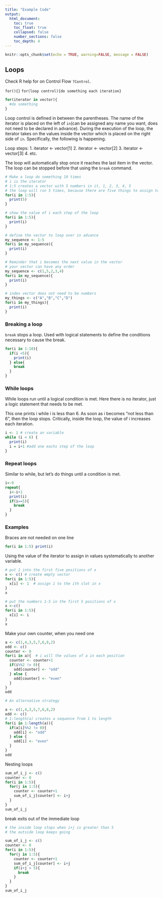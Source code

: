 ```yaml
---
title: "Example Code"
output:
  html_document:
    toc: true
    toc_float: true
    collapsed: false
    number_sections: false
    toc_depth: 4
---
```


```r
knitr::opts_chunk$set(echo = TRUE, warning=FALSE, message = FALSE)
```

## Loops

Check R help for on Control Flow `?Control`.

`for(){}`
`for(loop control){do something each iteration}`

```r
for(iterator in vector){
  #do something
}
```

Loop control is defined in between the parentheses. The name of the iterator is placed on the left of `in`(can be assigned any name you want, does not need to be declared in advance). During the execution of the loop, the iterator takes on the values inside the vector which is placed on the right side of `in`. Specifically, the following is happening.

Loop steps: 
  1. iterator <- vector[1]
  2. iterator <- vector[2]
  3. iterator <- vector[3]
  4. etc.
  
The loop will automatically stop once it reaches the last item in the vector. The loop can be stopped before that using the `break` command.

```r
# Make a loop do something 10 times
# i is the iterator
# 1:5 creates a vector with 5 numbers in it, 1, 2, 3, 4, 5
# the loop will run 5 times, because there are five things to assign to i
for(i in 1:5){
  print(5)
}
```

```r
# show the value of i each step of the loop
for(i in 1:5){
  print(i)
}

```

```r
# define the vector to loop over in advance
my_sequence <- 1:5
for(i in my_sequence){
  print(i)
}
```

```r
# Reminder that i becomes the next value in the vector
# your vector can have any order 
my_sequence <- c(1,5,2,3,4)
for(i in my_sequence){
  print(i)
}
```

```r
# index vector does not need to be numbers
my_things <- c("A","B","C","D")
for(i in my_things){
  print(i)
}
```

### Breaking a loop

`break` stops a loop. Used with logical statements to define the conditions necessary to cause the break.

```r
for(i in 1:10){
  if(i <5){
    print(i)
  } else{
    break
  }
}
```

### While loops

While loops run until a logical condition is met. Here there is no iterator, just a logic statement that needs to be met. 

This one prints i while i is less than 6. As soon as i becomes "not less than 6", then the loop stops. Critically, inside the loop, the value of i increases each iteration. 

```r
i <- 1 # create an variable
while (i < 6) {
  print(i)
  i = i+1 #add one eachs step of the loop
}
```

### Repeat loops

Similar to while, but let's do things until a condition is met.

```r
i<-0
repeat{
  i<-i+1
  print(i)
  if(i==5){
    break
  }
}
```


### Examples

Braces are not needed on one line

```r
for(i in 1:5) print(i)
```

Using the value of the iterator to assign in values systematically to another variable.

```r
# put 1 into the first five positions of x
x <- c() # create empty vector
for(i in 1:5){
  x[i] <- 1  # assign 1 to the ith slot in x
}
x

# put the numbers 1-5 in the first 5 positions of x
x <-c()
for(i in 1:5){
  x[i] <- i
}
x
```

Make your own counter, when you need one

```r
a <- c(1,4,3,5,7,6,8,2)
odd <- c()
counter <- 0
for(i in a){  # i will the values of a in each position
  counter <- counter+1
  if(i%%2 != 0){
    odd[counter] <- "odd"
  } else {
    odd[counter] <- "even"
  }
}
odd

# An alternative strategy

a <- c(1,4,3,5,7,6,8,2)
odd <- c()
# 1:length(a) creates a sequence from 1 to length
for(i in 1:length(a)){  
  if(a[i]%%2 != 0){
    odd[i] <- "odd"
  } else {
    odd[i] <- "even"
  }
}
odd

```

Nesting loops

```r
sum_of_i_j <- c()
counter <- 0
for(i in 1:5){
  for(j in 1:5){
    counter <- counter+1
    sum_of_i_j[counter] <- i+j
  }
}
sum_of_i_j
```

break exits out of the immediate loop

```r
# the inside loop stops when i+j is greater than 5
# the outside loop keeps going

sum_of_i_j <- c()
counter <- 0
for(i in 1:5){
  for(j in 1:5){
    counter <- counter+1
    sum_of_i_j[counter] <- i+j
    if(i+j > 5){
      break
    }
  }
}
sum_of_i_j
```









